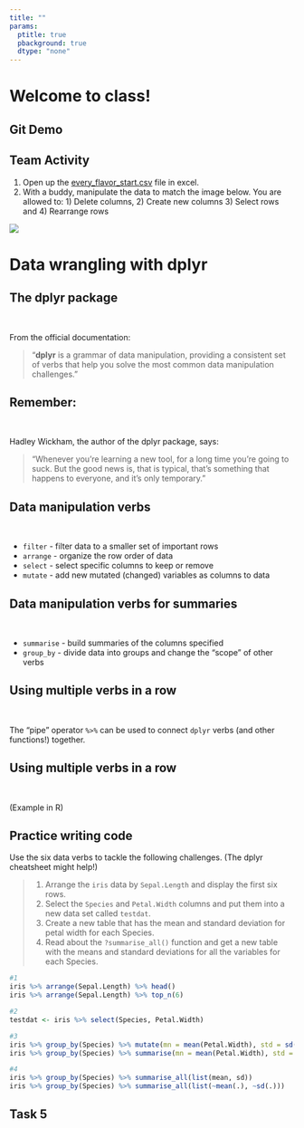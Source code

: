 ```yaml
---
title: ""
params:
  ptitle: true
  pbackground: true
  dtype: "none"
---
```

# Welcome to class! {data-background=#e8c35d}

## Git Demo

## Team Activity

1. Open up the [every_flavor_start.csv](https://raw.githubusercontent.com/ktoutloud/classslides/master/math335/data/every_flavor_START.csv) file in excel.
2. With a buddy, manipulate the data to match the image below. You are allowed to: 1) Delete columns, 2) Create new columns 3) Select rows and 4) Rearrange rows
  
![](images/every_flavor_END.png)
  


<!-------------------------------
Try to recreate this plot using the `airquality` dataset in R.

![](images\try\try_airquality.png)

```r
airquality %>% 
  ggplot() +
  geom_point(aes(x = Temp, y = Ozone, color = Wind), size = 6, alpha = .3) +
  scale_color_gradient(low = "red", high = "blue") +
  facet_wrap(vars(Month)) +
  labs(title = "New York City Ozone Levels")
```

## Case Study Groups
----------------------------------------------->

# Data wrangling with dplyr  {data-background=#e8c35d}

## The dplyr package

<br>

From the official documentation:

> "**dplyr** is a grammar of data manipulation, providing a consistent set of verbs that help you solve the most common data manipulation challenges."

## Remember:

<br>

Hadley Wickham, the author of the dplyr package, says:

> "Whenever you're learning a new tool, for a long time you're going to suck. But the good news is, that is typical, that's something that happens to everyone, and it's only temporary."

## Data manipulation verbs

<br>

- `filter`  - filter data to a smaller set of important rows
- `arrange` - organize the row order of data
- `select`  - select specific columns to keep or remove 
- `mutate`  - add new mutated (changed) variables as columns to data


## Data manipulation verbs for summaries

<br>

- `summarise` - build summaries of the columns specified
- `group_by`  - divide data into groups and change the "scope" of other verbs

## Using multiple verbs in a row

<br>

The "pipe" operator `%>%` can be used to connect `dplyr` verbs (and other functions!) together.

## Using multiple verbs in a row

<br>

(Example in R)

<!-----------------------------
## Data verbs practice

<br>

[Data Verbs Template](https://docs.google.com/presentation/d/1zDWzyacFGixKjPbW6rqAJ0p9jl-25ERZ3pfG1JUfgEI/template/preview)


## Practice reading code

<br>

With a partner (or in the Zoom chat), write this code out in an English paragraph.

```r
delays <- flights %>% 
  group_by(dest) %>% 
  summarise(
    count = n(),
    dist = mean(distance, na.rm = TRUE),
    delay = mean(arr_delay, na.rm = TRUE)
  ) %>% 
  filter(count > 20, dest != "HNL")
```
---------------------------------->

## Practice writing code

Use the six data verbs to tackle the following challenges. (The dplyr cheatsheet might help!)

> 1. Arrange the `iris` data by `Sepal.Length` and display the first six rows.
> 2. Select the `Species` and `Petal.Width` columns and put them into a new data set called `testdat`.
> 3. Create a new table that has the mean and standard deviation for petal width for each Species.
> 4. Read about the `?summarise_all()` function and get a new table with the means and standard deviations for all the variables for each Species.

```r
#1
iris %>% arrange(Sepal.Length) %>% head()
iris %>% arrange(Sepal.Length) %>% top_n(6)

#2
testdat <- iris %>% select(Species, Petal.Width)

#3
iris %>% group_by(Species) %>% mutate(mn = mean(Petal.Width), std = sd(Petal.Width))
iris %>% group_by(Species) %>% summarise(mn = mean(Petal.Width), std = sd(Petal.Width))

#4
iris %>% group_by(Species) %>% summarise_all(list(mean, sd))
iris %>% group_by(Species) %>% summarise_all(list(~mean(.), ~sd(.)))
```

## Task 5